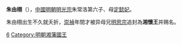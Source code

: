 '''朱由栩'''（{{bd|？||？|catIdx=Z朱}}），[[中國|中國]][[明朝|明朝]][[明光宗|明光宗]]朱常洛第六子、母[[定懿妃|定懿妃]]。

朱由栩出生不久就夭折，[[崇禎|崇禎]]年間才被异母兄[[明思宗|明思宗]]追封為'''湘懷王'''并赐名。

{{s-start}}
{{s-vacant|前任無子，封國撤除|last=獻王[[朱柏|朱柏]]}}
{{s-ttl|title=[[明朝藩王列表_(光宗及思宗系)#湘國|明湘國國王]]|years=追封}}
{{s-none|無|無子，封國撤除}}
{{end box}}

{{明光宗皇室}}

[[Category:明光宗皇子|6]]
[[Category:明朝湘藩國王|Category:明朝湘藩國王]]